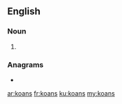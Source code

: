 {{also|kōans}}
==English==

===Noun===
{{head|en|noun plural form}}

# {{plural of|koan|lang=en}}

===Anagrams===
* {{l|en|kaons}}

[[ar:koans]]
[[fr:koans]]
[[ku:koans]]
[[my:koans]]